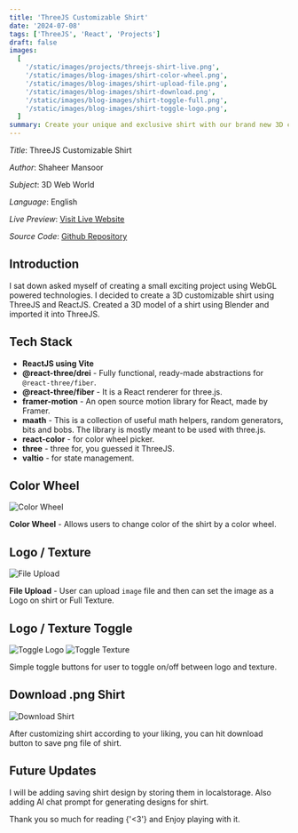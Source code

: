 ```yaml
---
title: 'ThreeJS Customizable Shirt'
date: '2024-07-08'
tags: ['ThreeJS', 'React', 'Projects']
draft: false
images:
  [
    '/static/images/projects/threejs-shirt-live.png',
    '/static/images/blog-images/shirt-color-wheel.png',
    '/static/images/blog-images/shirt-upload-file.png',
    '/static/images/blog-images/shirt-download.png',
    '/static/images/blog-images/shirt-toggle-full.png',
    '/static/images/blog-images/shirt-toggle-logo.png',
  ]
summary: Create your unique and exclusive shirt with our brand new 3D customization tool. Convert Imagination to Reality and define your own style...
---
```


_Title_: ThreeJS Customizable Shirt

_Author_: Shaheer Mansoor

_Subject_: 3D Web World

_Language_: English

_Live Preview_: [Visit Live Website](https://threejs-sm.netlify.app/)

_Source Code_: [Github Repository](https://github.com/Shaheer5/threejs-shirt)

<TOCInline toc={props.toc} asDisclosure />

## Introduction

I sat down asked myself of creating a small exciting project using WebGL powered technologies.
I decided to create a 3D customizable shirt using ThreeJS and ReactJS.
Created a 3D model of a shirt using Blender and imported it into ThreeJS.

## Tech Stack

- **ReactJS using Vite**
- **@react-three/drei** - Fully functional, ready-made abstractions for `@react-three/fiber`.
- **@react-three/fiber** - It is a React renderer for three.js.
- **framer-motion** - An open source motion library for React, made by Framer.
- **maath** - This is a collection of useful math helpers, random generators, bits and bobs. The library is mostly meant to be used with three.js.
- **react-color** - for color wheel picker.
- **three** - three for, you guessed it ThreeJS.
- **valtio** - for state management.

## Color Wheel

![Color Wheel](/static/images/blog-images/shirt-color-wheel.png)

**Color Wheel** - Allows users to change color of the shirt by a color wheel.

## Logo / Texture

![File Upload](/static/images/blog-images/shirt-upload-file.png)

**File Upload** - User can upload `image` file and then can set the image as a Logo on shirt or Full Texture.

## Logo / Texture Toggle

![Toggle Logo](/static/images/blog-images/shirt-toggle-logo.png)
![Toggle Texture](/static/images/blog-images/shirt-toggle-full.png)

Simple toggle buttons for user to toggle on/off between logo and texture.

## Download .png Shirt

![Download Shirt](/static/images/blog-images/shirt-download.png)

After customizing shirt according to your liking, you can hit download button to save png file of shirt.

## Future Updates

I will be adding saving shirt design by storing them in localstorage.
Also adding AI chat prompt for generating designs for shirt.

Thank you so much for reading {'<3'} and Enjoy playing with it.

